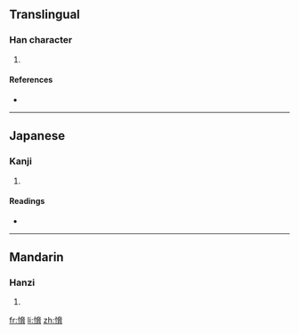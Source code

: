 ==Translingual==

===Han character===
{{Han char|rn=61|rad=心|as=10|sn=13|four=9402<sub>7</sub>|canj=心大尸月 (PKSB)}}

# {{defn|Han|sort=心10}}

====References====
* {{Han ref|kx=0396.360|dkj=11013|dj=0735.260|hdz=42340.020|uh=6136|ud=24886|bh=DD6A|bd=56682}}

----

==Japanese==

===Kanji===
{{ja-kanji|grade=|rs=心10}}

# {{defn|Japanese|sort=心10}}

====Readings====
* {{ja-readings|on=[[きょう]] (kyō), [[こう]] (kō)|kun=[[おびやかす]] (obiyakasu)}}

----

==Mandarin==

===Hanzi===
{{cmn-hanzi|pin=[[xié]] ([[xie2]])|wg=hsieh<sup>2</sup>}}

# {{defn|Mandarin|sort=心10}}

[[fr:愶]]
[[li:愶]]
[[zh:愶]]